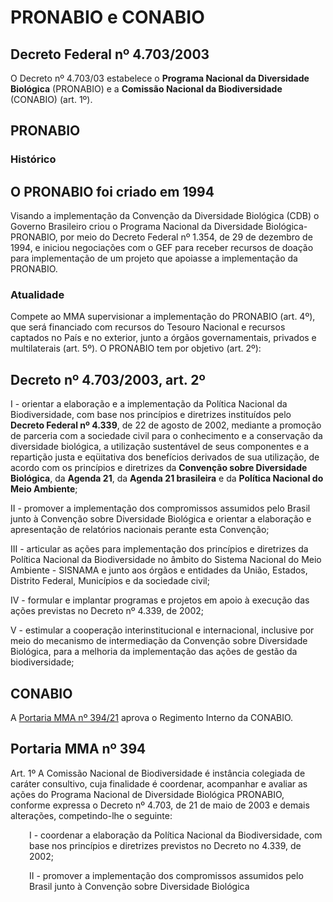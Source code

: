 # PRONABIO e CONABIO

## Decreto Federal nº 4.703/2003

O Decreto nº 4.703/03 estabelece o <b>Programa Nacional da Diversidade Biológica</b> (PRONABIO) e a <b>Comissão Nacional da Biodiversidade</b> (CONABIO) (art. 1º).

## PRONABIO

### Histórico

::: {.callout-note}

## O PRONABIO foi criado em 1994

Visando a implementação da Convenção da Diversidade Biológica (CDB) o Governo Brasileiro criou o Programa Nacional da Diversidade Biológica-PRONABIO, por meio do Decreto Federal nº 1.354, de 29 de dezembro de 1994, e iniciou negociações com o GEF para receber recursos de doação para implementação de um projeto que apoiasse a implementação da PRONABIO.

:::

### Atualidade

Compete ao MMA supervisionar a implementação do PRONABIO (art. 4º), que será financiado com recursos do Tesouro Nacional e recursos captados no País e no exterior, junto a órgãos governamentais, privados e multilaterais (art. 5º). O PRONABIO tem por objetivo (art. 2º):

::: {.callout-note icon=false}

## Decreto nº 4.703/2003, art. 2º

I - orientar a elaboração e a implementação da Política Nacional da Biodiversidade, com base nos princípios e diretrizes instituídos pelo **Decreto Federal nº 4.339**, de 22 de agosto de 2002, mediante a promoção de parceria com a sociedade civil para o conhecimento e a conservação da diversidade biológica, a utilização sustentável de seus componentes e a repartição justa e eqüitativa dos benefícios derivados de sua utilização, de acordo com os princípios e diretrizes da **Convenção sobre Diversidade Biológica**, da **Agenda 21**, da **Agenda 21 brasileira** e da **Política Nacional do Meio Ambiente**;

II - promover a implementação dos compromissos assumidos pelo Brasil junto à Convenção sobre Diversidade Biológica e orientar a elaboração e apresentação de relatórios nacionais perante esta Convenção;

III - articular as ações para implementação dos princípios e diretrizes da Política Nacional da Biodiversidade no âmbito do Sistema Nacional do Meio Ambiente - SISNAMA e junto aos órgãos e entidades da União, Estados, Distrito Federal, Municípios e da sociedade civil;

IV - formular e implantar programas e projetos em apoio à execução das ações previstas no Decreto nº 4.339, de 2002;

V - estimular a cooperação interinstitucional e internacional, inclusive por meio do mecanismo de intermediação da Convenção sobre Diversidade Biológica, para a melhoria da implementação das ações de gestão da biodiversidade;

:::

## CONABIO

A [Portaria MMA nº 394/21](https://www.in.gov.br/en/web/dou/-/portaria-mma-n-394-de-17-de-agosto-de-2021-338982484) aprova o Regimento Interno da CONABIO.

::: {.callout-note}

## Portaria MMA nº 394

Art. 1º A Comissão Nacional de Biodiversidade é instância colegiada de caráter consultivo, cuja finalidade é coordenar, acompanhar e avaliar as ações do Programa Nacional de Diversidade Biológica PRONABIO, conforme expressa o Decreto nº 4.703, de 21 de maio de 2003 e demais alterações, competindo-lhe o seguinte:

<span style="display: block; margin-left: 30px;">
    I - coordenar a elaboração da Política Nacional da Biodiversidade, com base nos princípios e diretrizes previstos no Decreto no 4.339, de 2002;
<span>

<span style="display: block; margin-left: 30px;">
    II - promover a implementação dos compromissos assumidos pelo Brasil junto à Convenção sobre Diversidade Biológica
<span>

:::

